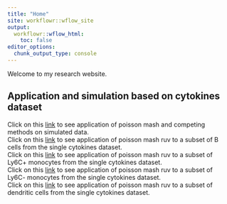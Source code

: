 ```yaml
---
title: "Home"
site: workflowr::wflow_site
output:
  workflowr::wflow_html:
    toc: false
editor_options:
  chunk_output_type: console
---
```


Welcome to my research website.


## Application and simulation based on cytokines dataset
Click on this [link](simulations.html) to see application of poisson mash and competing methods on simulated data. <br/>
Click on this [link](application_B_cells.html) to see application of poisson mash ruv to a subset of B cells from the single cytokines dataset. <br/>
Click on this [link](application_Ly6C_pos.html) to see application of poisson mash ruv to a subset of Ly6C+ monocytes from the single cytokines dataset. <br/>
Click on this [link](application_Ly6C_neg.html) to see application of poisson mash ruv to a subset of Ly6C- monocytes from the single cytokines dataset. <br/>
Click on this [link](application_Dendritic.html) to see application of poisson mash ruv to a subset of dendritic cells from the single cytokines dataset. <br/>